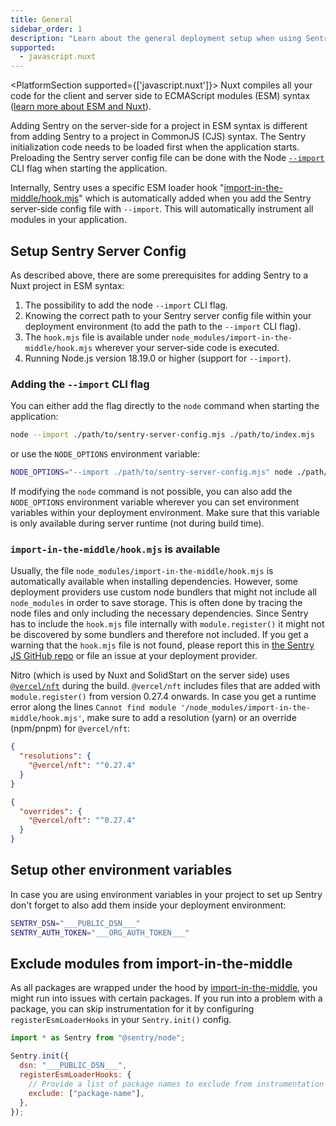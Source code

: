 ```yaml
---
title: General
sidebar_order: 1
description: "Learn about the general deployment setup when using Sentry."
supported:
  - javascript.nuxt
---
```


<PlatformSection supported={['javascript.nuxt']}>
  Nuxt compiles all your code for the client and server side to ECMAScript modules (ESM) syntax ([learn more about ESM and Nuxt](https://nuxt.com/docs/guide/concepts/esm)).
</PlatformSection>

Adding Sentry on the server-side for a project in ESM syntax is different from adding Sentry to a project in CommonJS (CJS) syntax.
The Sentry initialization code needs to be loaded first when the application starts.
Preloading the Sentry server config file can be done with the Node [`--import`](https://nodejs.org/api/cli.html#--importmodule) CLI flag when starting the application.

Internally, Sentry uses a specific ESM loader hook "[import-in-the-middle/hook.mjs](https://www.npmjs.com/package/import-in-the-middle)" which is
automatically added when you add the Sentry server-side config file with `--import`. This will automatically instrument all modules in your application.

## Setup Sentry Server Config

As described above, there are some prerequisites for adding Sentry to a Nuxt project in ESM syntax:

1. The possibility to add the node `--import` CLI flag.
2. Knowing the correct path to your Sentry server config file within your deployment environment (to add the path to the `--import` CLI flag).
3. The `hook.mjs` file is available under `node_modules/import-in-the-middle/hook.mjs` wherever your server-side code is executed.
4. Running Node.js version 18.19.0 or higher (support for `--import`).

### Adding the `--import` CLI flag

You can either add the flag directly to the `node` command when starting the application:

```bash
node --import ./path/to/sentry-server-config.mjs ./path/to/index.mjs
```

or use the `NODE_OPTIONS` environment variable:

```bash
NODE_OPTIONS="--import ./path/to/sentry-server-config.mjs" node ./path/to/index.mjs
```

If modifying the `node` command is not possible, you can also add the `NODE_OPTIONS` environment variable wherever you can set environment variables within your deployment environment.
Make sure that this variable is only available during server runtime (not during build time).

### `import-in-the-middle/hook.mjs` is available

Usually, the file `node_modules/import-in-the-middle/hook.mjs` is automatically available when installing dependencies.
However, some deployment providers use custom node bundlers that might not include all `node_modules` in order to save storage.
This is often done by tracing the node files and only including the necessary dependencies. Since Sentry has to include the `hook.mjs` file internally with `module.register()` it might not be discovered by some bundlers and therefore not included.
If you get a warning that the `hook.mjs` file is not found, please report this in [the Sentry JS GitHub repo](https://github.com/getsentry/sentry-javascript/issues) or file an issue at your deployment provider.

Nitro (which is used by Nuxt and SolidStart on the server side) uses [`@vercel/nft`](https://github.com/vercel/nft) during the build. `@vercel/nft` includes files that are added with `module.register()` from version 0.27.4 onwards.
In case you get a runtime error along the lines `Cannot find module '/node_modules/import-in-the-middle/hook.mjs'`, make sure to add a resolution (yarn) or an override (npm/pnpm) for `@vercel/nft`:

```json {tabTitle:yarn} {filename: package.json}
{
  "resolutions": {
    "@vercel/nft": "^0.27.4"
  }
}
```

```json {tabTitle:npm/pnpm} {filename: package.json}
{
  "overrides": {
    "@vercel/nft": "^0.27.4"
  }
}
```

## Setup other environment variables

In case you are using environment variables in your project to set up Sentry don't forget to also add them inside your deployment environment:

```bash
SENTRY_DSN="___PUBLIC_DSN___"
SENTRY_AUTH_TOKEN="___ORG_AUTH_TOKEN___"
```



## Exclude modules from import-in-the-middle

As all packages are wrapped under the hood by [import-in-the-middle](https://www.npmjs.com/package/import-in-the-middle), you might run into issues with certain packages. If you run into a problem with a package, you can skip instrumentation for it by configuring `registerEsmLoaderHooks` in your `Sentry.init()` config.

```javascript {tabTitle:ESM} {filename: instrument.mjs}
import * as Sentry from "@sentry/node";

Sentry.init({
  dsn: "___PUBLIC_DSN___",
  registerEsmLoaderHooks: {
    // Provide a list of package names to exclude from instrumentation
    exclude: ["package-name"],
  },
});
```

